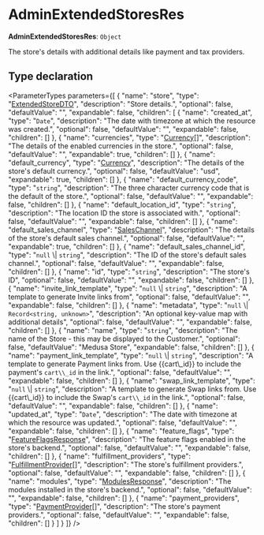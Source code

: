 
# AdminExtendedStoresRes

 **AdminExtendedStoresRes**: `Object`

The store's details with additional details like payment and tax providers.

## Type declaration

<ParameterTypes parameters={[
  {
    "name": "store",
    "type": "[ExtendedStoreDTO](medusa.ExtendedStoreDTO.mdx)",
    "description": "Store details.",
    "optional": false,
    "defaultValue": "",
    "expandable": false,
    "children": [
      {
        "name": "created_at",
        "type": "`Date`",
        "description": "The date with timezone at which the resource was created.",
        "optional": false,
        "defaultValue": "",
        "expandable": false,
        "children": []
      },
      {
        "name": "currencies",
        "type": "[Currency](../classes/medusa.Currency.mdx)[]",
        "description": "The details of the enabled currencies in the store.",
        "optional": false,
        "defaultValue": "",
        "expandable": true,
        "children": []
      },
      {
        "name": "default_currency",
        "type": "[Currency](../classes/medusa.Currency.mdx)",
        "description": "The details of the store's default currency.",
        "optional": false,
        "defaultValue": "usd",
        "expandable": true,
        "children": []
      },
      {
        "name": "default_currency_code",
        "type": "`string`",
        "description": "The three character currency code that is the default of the store.",
        "optional": false,
        "defaultValue": "",
        "expandable": false,
        "children": []
      },
      {
        "name": "default_location_id",
        "type": "`string`",
        "description": "The location ID the store is associated with.",
        "optional": false,
        "defaultValue": "",
        "expandable": false,
        "children": []
      },
      {
        "name": "default_sales_channel",
        "type": "[SalesChannel](../classes/medusa.SalesChannel.mdx)",
        "description": "The details of the store's default sales channel.",
        "optional": false,
        "defaultValue": "",
        "expandable": true,
        "children": []
      },
      {
        "name": "default_sales_channel_id",
        "type": "`null` \\| `string`",
        "description": "The ID of the store's default sales channel.",
        "optional": false,
        "defaultValue": "",
        "expandable": false,
        "children": []
      },
      {
        "name": "id",
        "type": "`string`",
        "description": "The store's ID",
        "optional": false,
        "defaultValue": "",
        "expandable": false,
        "children": []
      },
      {
        "name": "invite_link_template",
        "type": "`null` \\| `string`",
        "description": "A template to generate Invite links from",
        "optional": false,
        "defaultValue": "",
        "expandable": false,
        "children": []
      },
      {
        "name": "metadata",
        "type": "`null` \\| `Record<string, unknown>`",
        "description": "An optional key-value map with additional details",
        "optional": false,
        "defaultValue": "",
        "expandable": false,
        "children": []
      },
      {
        "name": "name",
        "type": "`string`",
        "description": "The name of the Store - this may be displayed to the Customer.",
        "optional": false,
        "defaultValue": "Medusa Store",
        "expandable": false,
        "children": []
      },
      {
        "name": "payment_link_template",
        "type": "`null` \\| `string`",
        "description": "A template to generate Payment links from. Use &#123;&#123;cart\\_id&#125;&#125; to include the payment's `cart\\_id` in the link.",
        "optional": false,
        "defaultValue": "",
        "expandable": false,
        "children": []
      },
      {
        "name": "swap_link_template",
        "type": "`null` \\| `string`",
        "description": "A template to generate Swap links from. Use &#123;&#123;cart\\_id&#125;&#125; to include the Swap's `cart\\_id` in the link.",
        "optional": false,
        "defaultValue": "",
        "expandable": false,
        "children": []
      },
      {
        "name": "updated_at",
        "type": "`Date`",
        "description": "The date with timezone at which the resource was updated.",
        "optional": false,
        "defaultValue": "",
        "expandable": false,
        "children": []
      },
      {
        "name": "feature_flags",
        "type": "[FeatureFlagsResponse](medusa.FeatureFlagsResponse.mdx)",
        "description": "The feature flags enabled in the store's backend.",
        "optional": false,
        "defaultValue": "",
        "expandable": false,
        "children": []
      },
      {
        "name": "fulfillment_providers",
        "type": "[FulfillmentProvider](../classes/medusa.FulfillmentProvider.mdx)[]",
        "description": "The store's fulfillment providers.",
        "optional": false,
        "defaultValue": "",
        "expandable": false,
        "children": []
      },
      {
        "name": "modules",
        "type": "[ModulesResponse](medusa.ModulesResponse.mdx)",
        "description": "The modules installed in the store's backend.",
        "optional": false,
        "defaultValue": "",
        "expandable": false,
        "children": []
      },
      {
        "name": "payment_providers",
        "type": "[PaymentProvider](../classes/medusa.PaymentProvider.mdx)[]",
        "description": "The store's payment providers.",
        "optional": false,
        "defaultValue": "",
        "expandable": false,
        "children": []
      }
    ]
  }
]} />
